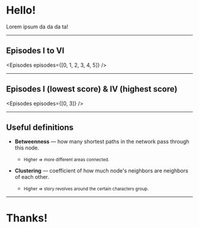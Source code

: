 
# Hello!

Lorem ipsum da da da ta!

---

## Episodes I to VI

<Episodes episodes={[0, 1, 2, 3, 4, 5]} />

---

## Episodes I (lowest score) & IV (highest score)

<Episodes episodes={[0, 3]} />

---

## Useful definitions

- **Betweenness** &mdash; how many shortest paths in the network pass through this node.

  - <small>Higher => more different areas connected.</small>

- **Clustering** &mdash; coefficient of how much node's neighbors are neighbors of each other.

  - <small>Higher => story revolves around the certain characters group.</small>

---

# Thanks!
